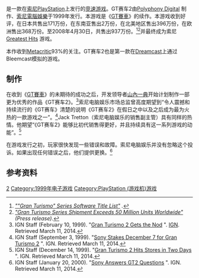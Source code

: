 {{refimprove|time=2015-10-10T03:56:55+00:00}}

{{NoteTA
|G1=Games
}}
{{Infobox VG
| title       = GT賽車2
| japanese    = グランツーリスモ2
| english     = Gran Turismo 2
| image       = 
| caption     = 
| original    = 
| genre       = [[競速遊戲|競速遊戲]]
| platforms   = 
| developer   = [[Polyphony_Digital|Polyphony Digital]]
| publisher   = [[索尼電腦娛樂|索尼電腦娛樂]]
| director    = 
| producer    = 
| designer    = [[山內一典|山內一典]]
| writer      = 
| programmer  = [[PlayStation_(遊戲機)|PlayStation]]
| composer    = Masahiro Andoh<br />Isamu Ohira
| artist      = 
| series      = [[GT賽車系列|GT賽車系列]]
| engine      = 
| modes       = [[單人電子遊戲|單人電子遊戲]]<br />[[多人電子遊戲|多人電子遊戲]]
| released    = 
}}
{{Vgname|GT賽車2|ja=グランツーリスモ2|en=Gran Turismo 2|cn=GT賽車2|tw=跑車浪漫旅2|hk=cn}}是一款在[[索尼|索尼]][[PlayStation|PlayStation]]上发行的[[竞速游戏|竞速游戏]]。GT赛车2由[[Polyphony_Digital|Polyphony Digital]] 制作、[[索尼電腦娛樂|索尼電腦娛樂]]于1999年发行。本游戏是《[[GT賽車_(遊戲)|GT賽車]]》的续作。本游戏收到好评，在日本共售出171万份，在东南亚售出2万份，在北美地区售出396万份，在欧洲售出368万份。至2008年4月30日，共售出937万份。<ref name="gtsales">''[http://www.polyphony.co.jp/english/list.html ""Gran Turismo" Series Software Title List"] {{Wayback|url=http://www.polyphony.co.jp/english/list.html |date=20070206025009 }}. ''</ref><ref name="gt50m">''[http://asia.playstation.com/eng_hk/index.php?q=node/1517 "Gran Turismo Series Shipment Exceeds 50 Million Units Worldwide"] {{Wayback|url=http://asia.playstation.com/eng_hk/index.php?q=node%2F1517 |date=20080916065905 }} (Press release). ''</ref>并最终成为索尼[[Greatest_Hits|Greatest Hits]] 游戏。

本作收到[[Metacritic|Metacritic]]93%的关注。GT赛车2也是第一款在[[Dreamcast|Dreamcast]]上通过Bleemcast模拟的游戏。

== 制作 ==
在收到《[[GT賽車_(遊戲)|GT賽車]]》的未期待的成功之后，开发领导者[[山內一典|山內一典]]开始计划制作一部更为优秀的作品《GT赛车2》。<ref name="ignnod">IGN Staff (February 10, 1999). "[http://www.ign.com/articles/1999/02/11/gran-turismo-2-gets-the-nod Gran Turismo 2 Gets the Nod] {{Wayback|url=http://www.ign.com/articles/1999/02/11/gran-turismo-2-gets-the-nod |date=20160820232709 }}". [[IGN|IGN]]. Retrieved March 11, 2014.</ref>索尼电脑娱乐市场总监曾高度期望到“令人震撼和持续流行的《GT赛车》清楚的说明《GT赛车2》在假日之中以及之后成为最为火热的一款游戏之一”。<ref name="ignstakes">IGN Staff (September 3, 1999). "[http://www.ign.com/articles/1999/09/04/sony-stakes-december-7-for-gran-turismo-2 Sony Stakes December 7 for Gran Turismo 2] {{Wayback|url=http://www.ign.com/articles/1999/09/04/sony-stakes-december-7-for-gran-turismo-2 |date=20190330193226 }}". IGN. Retrieved March 11, 2014.</ref>Jack Tretton（索尼电脑娱乐的销售副主管）具有同样的热情。他期望“《GT赛车2》能够比初代销售得更好，并且持续具有这一系列游戏的动能”。<ref name="igntwodays">IGN Staff (December 14, 1999). "[http://www.ign.com/articles/1999/12/15/gran-turismo-2-hits-stores-in-two-days Gran Turismo 2 Hits Stores in Two Days] {{Wayback|url=http://www.ign.com/articles/1999/12/15/gran-turismo-2-hits-stores-in-two-days |date=20201019160911 }}". IGN. Retrieved March 11, 2014.</ref>

在游戏发行之初，玩家很快发现一些错误和故障。索尼电脑娱乐并没有忽略这个投诉。如果出现任何错误之后，他们提供更换。<ref name="ignquestions">IGN Staff (January 20, 2000). "[http://www.ign.com/articles/2000/01/21/sony-answers-gt2-questions Sony Answers GT2 Questions] {{Wayback|url=http://www.ign.com/articles/2000/01/21/sony-answers-gt2-questions |date=20200613093457 }}". IGN. Retrieved March 11, 2014.</ref>

== 参考资料 ==
{{Reflist}}

{{跑車浪漫旅系列}}

{{DEFAULTSORT:Gran Turismo 2}}
[[Category:跑車浪漫旅系列|2]]
[[Category:1999年电子游戏|Category:1999年电子游戏]]
[[Category:PlayStation_(游戏机)游戏|Category:PlayStation (游戏机)游戏]]